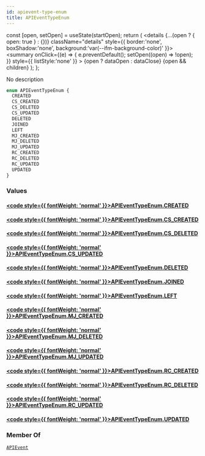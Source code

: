 ```yaml
---
id: apievent-type-enum
title: APIEventTypeEnum
---
```









  const [open, setOpen] = useState(startOpen);
  return (
    <details {...(open ? { open: true } : {})} className="details" style={{ border:'none', boxShadow:'none', background:'var(--ifm-background-color)' }}>
      <summary
        onClick={(e) => {
          e.preventDefault();
          setOpen((open) => !open);
        }}
        style={{ listStyle:'none' }}
      >
      {open ? dataOpen : dataClose}
      </summary>
      {open && children}
    </details>
  );
};








No description


```graphql
enum APIEventTypeEnum {
  CREATED
  CS_CREATED
  CS_DELETED
  CS_UPDATED
  DELETED
  JOINED
  LEFT
  MJ_CREATED
  MJ_DELETED
  MJ_UPDATED
  RC_CREATED
  RC_DELETED
  RC_UPDATED
  UPDATED
}
```




### Values

#### [<code style={{ fontWeight: 'normal' }}>APIEventTypeEnum.<b>CREATED</b></code>](#)  



#### [<code style={{ fontWeight: 'normal' }}>APIEventTypeEnum.<b>CS&#x005F;CREATED</b></code>](#)  



#### [<code style={{ fontWeight: 'normal' }}>APIEventTypeEnum.<b>CS&#x005F;DELETED</b></code>](#)  



#### [<code style={{ fontWeight: 'normal' }}>APIEventTypeEnum.<b>CS&#x005F;UPDATED</b></code>](#)  



#### [<code style={{ fontWeight: 'normal' }}>APIEventTypeEnum.<b>DELETED</b></code>](#)  



#### [<code style={{ fontWeight: 'normal' }}>APIEventTypeEnum.<b>JOINED</b></code>](#)  



#### [<code style={{ fontWeight: 'normal' }}>APIEventTypeEnum.<b>LEFT</b></code>](#)  



#### [<code style={{ fontWeight: 'normal' }}>APIEventTypeEnum.<b>MJ&#x005F;CREATED</b></code>](#)  



#### [<code style={{ fontWeight: 'normal' }}>APIEventTypeEnum.<b>MJ&#x005F;DELETED</b></code>](#)  



#### [<code style={{ fontWeight: 'normal' }}>APIEventTypeEnum.<b>MJ&#x005F;UPDATED</b></code>](#)  



#### [<code style={{ fontWeight: 'normal' }}>APIEventTypeEnum.<b>RC&#x005F;CREATED</b></code>](#)  



#### [<code style={{ fontWeight: 'normal' }}>APIEventTypeEnum.<b>RC&#x005F;DELETED</b></code>](#)  



#### [<code style={{ fontWeight: 'normal' }}>APIEventTypeEnum.<b>RC&#x005F;UPDATED</b></code>](#)  



#### [<code style={{ fontWeight: 'normal' }}>APIEventTypeEnum.<b>UPDATED</b></code>](#)  







### Member Of

[`APIEvent`](/api/types/objects/apievent.mdx)  <Badge class="badge badge--secondary badge--relation" text="object"/>